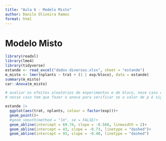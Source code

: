 ```yaml
---
title: "Aula 6 - Modelo Misto"
author: Danilo Oliveira Ramos
format: html
---
```


# Modelo Misto

```r
library(readxl)
library(lme4)
library(tidyverse)
estande <- read_excel("dados-diversos.xlsx", sheet = "estande")
m_misto <- lmer(nplants ~ trat + (1 | exp/bloco), data = estande)
summary(m_misto)
car::Anova(m_misto)

# avaliar os efeitos aleatórios de experimentos e de bloco, nese caso os efeitos de exp dentro de bloco
# nesse caso tem que fazer o anova para verificar se o valor de p é significativo
```

```r
estande |> 
  ggplot(aes(trat, nplants, colour = factor(exp)))+
  geom_point()+
  #geom_smooth(method = "lm", se = FALSE)+
  geom_abline(intercept = 69.74, slope = -0.568, linewidth = 2)+
  geom_abline(intercept = 43, slope = -0.73, linetype = "dashed")+
  geom_abline(intercept = 93, slope = -0.40, linetype = "dashed")
```
